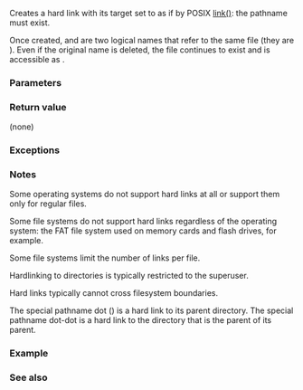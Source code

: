 {{cpp/experimental/fs/title|create_hard_link}}
{{cpp/experimental/fs/navbar}}
{{dcl begin}}
{{dcl header|experimental/filesystem}}
{{dcl|since=fs_ts|1=
void create_hard_link( const path&amp; target, const path&amp; link );
void create_hard_link( const path&amp; target, const path&amp; link, error_code&amp; ec );
}}
{{dcl end}}

Creates a hard link {{c|link}} with its target set to {{c|target}} as if by POSIX [https://pubs.opengroup.org/onlinepubs/9699919799/functions/link.html link()]: the pathname {{c|target}} must exist.

Once created, {{c|link}} and {{c|target}} are two logical names that refer to the same file (they are {{ltt|cpp/experimental/fs/equivalent|equivalent}}). Even if the original name {{c|target}} is deleted, the file continues to exist and is accessible as {{c|link}}.

===Parameters===
{{par begin}}
{{par|target|path of the file or directory to link to}}
{{par|link|path of the new hard link}}
{{par|ec|out-parameter for error reporting in the non-throwing overload}}
{{par end}}

===Return value===
(none)

===Exceptions===
{{cpp/experimental/fs/error_handling|target|link}}

===Notes===
Some operating systems do not support hard links at all or support them only for regular files.

Some file systems do not support hard links regardless of the operating system: the FAT file system used on memory cards and flash drives, for example.

Some file systems limit the number of links per file.

Hardlinking to directories is typically restricted to the superuser.

Hard links typically cannot cross filesystem boundaries.

The special pathname dot ({{c|"."}}) is a hard link to its parent directory. The special pathname dot-dot {{c|".."}} is a hard link to the directory that is the parent of its parent.

===Example===
{{example
|code=
#include &lt;experimental/filesystem&gt;
#include &lt;fstream&gt;
#include &lt;iostream&gt;
namespace fs = std::experimental::filesystem;

int main()
{
    fs::create_directories("sandbox/subdir");
    std::ofstream("sandbox/a").put('a'); // create regular file
    fs::create_hard_link("sandbox/a", "sandbox/b");
    fs::remove("sandbox/a");
    // read from the original file via surviving hard link
    char c = std::ifstream("sandbox/b").get();
    std::cout &lt;&lt; c &lt;&lt; '\n';
    fs::remove_all("sandbox");
}
|output=
a
}}

===See also===
{{dsc begin}}
{{dsc inc|cpp/experimental/fs/dsc create_symlink}}
{{dsc inc|cpp/experimental/fs/dsc hard_link_count}}
{{dsc end}}